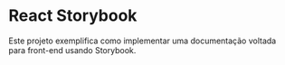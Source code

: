 
# React Storybook

Este projeto exemplifica como implementar uma documentação voltada para front-end usando Storybook.